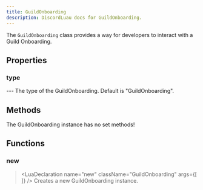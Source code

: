 ```yaml
---
title: GuildOnboarding
description: DiscordLuau docs for GuildOnboarding.
---
```

[//]: # (This file was automatically compiled through the Generator luau code under this repository)
[//]: # (if you want to edit the documentation of discord-luau, please write changes)
[//]: # (to the discord-luau repository itself, we extract the comments from discord-luau and translate)
[//]: # (them into markdown files that Nextra can interpret!)

[//]: # (----- DOCUMENT IMPORTS ----- )


[//]: # (----- DOCUMENT DESCRIPTION ----- )

The `GuildOnboarding` class provides a way for developers to interact with a Guild Onboarding.

[//]: # (----- DOCUMENT PROPERTIES ----- )

## Properties

### type

<LuaProperty name="GuildOnboarding.type" type="string" />
---
The type of the GuildOnboarding. Default is "GuildOnboarding".

[//]: # (----- DOCUMENT METHODS ----- )

## Methods

The GuildOnboarding instance has no set methods!

[//]: # (----- DOCUMENT FUNCTIONS ----- )

## Functions

### new

> <LuaDeclaration name="new" className="GuildOnboarding" args={[  ]} />
Creates a new GuildOnboarding instance.

